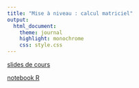 ```yaml
---
title: "Mise à niveau : calcul matriciel"
output:
  html_document:
    theme: journal
    highlight: monochrome
    css: style.css
---
```


[slides de cours](http://masedki.github.io/enseignements/pdfs/MANmatrice.pdf)

<!-- [exemple de diagonalisation](http://masedki.github.io/enseignements/pdfs/exemple_diag.pdf) -->

[notebook R](http://masedki.github.io/enseignements/manmatrice/rnb_matrices.html)

